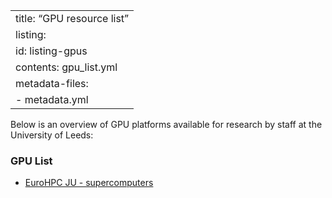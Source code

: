 
---
title: "GPU resource list"
listing: 
  id: listing-gpus
  contents: gpu_list.yml
metadata-files: 
  - metadata.yml
---

Below is an overview of GPU platforms available for research by staff at the University of Leeds:


### GPU List {.unlisted}

::: {#listing-gpus .column-body-outset-right}
:::

- [EuroHPC JU - supercomputers](https://eurohpc-ju.europa.eu/about/our-supercomputers_en)